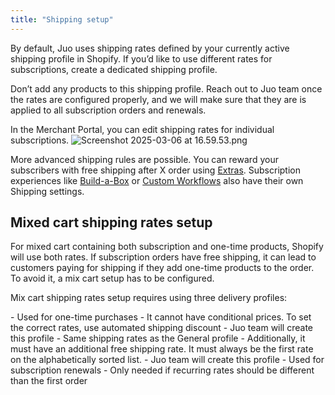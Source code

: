 ```yaml
---
title: "Shipping setup"
---
```


By default, Juo uses shipping rates defined by your currently active shipping profile in Shopify. If you’d like to use different rates for subscriptions, create a dedicated shipping profile.

Don’t add any products to this shipping profile. Reach out to Juo team once the rates are configured properly, and we will make sure that they are is applied to all subscription orders and renewals.

In the Merchant Portal, you can edit shipping rates for individual subscriptions. ![Screenshot 2025-03-06 at 16.59.53.png](https://cdn.juo.io/content-uploads/Screenshot_2025_03_06_at_16_59_53_d72fd02f4b.png)

More advanced shipping rules are possible. You can reward your subscribers with free shipping after X order using [Extras](https://juo.io/docs/extras). Subscription experiences like [Build-a-Box](https://juo.io/docs/build-a-box) or [Custom Workflows](https://juo.io/docs/custom-workflows) also have their own Shipping settings.

## Mixed cart shipping rates setup

For mixed cart containing both subscription and one-time products, Shopify will use both rates. If subscription orders have free shipping, it can lead to customers paying for shipping if they add one-time products to the order. To avoid it, a mix cart setup has to be configured.

Mix cart shipping rates setup requires using three delivery profiles:

<Tabs>
  <Tab title="General profile">
    - Used for one-time purchases - It cannot have conditional prices. To set
    the correct rates, use automated shipping discount
  </Tab>
  <Tab title="Recurring checkout profile">
    - Juo team will create this profile - Same shipping rates as the General
    profile - Additionally, it must have an additional free shipping rate. It
    must always be the first rate on the alphabetically sorted list.
  </Tab>
  <Tab title="(optional) Recurring profile">
    - Juo team will create this profile - Used for subscription renewals - Only
    needed if recurring rates should be different than the first order
  </Tab>
</Tabs>
